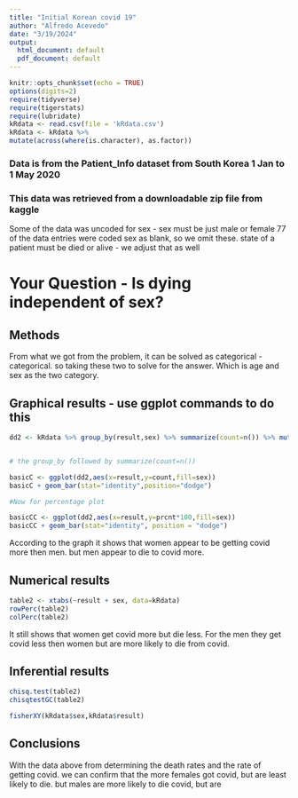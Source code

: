 ```yaml
---
title: "Initial Korean covid 19"
author: "Alfredo Acevedo"
date: "3/19/2024"
output:
  html_document: default
  pdf_document: default
---
```


```r
knitr::opts_chunk$set(echo = TRUE)
options(digits=2)
require(tidyverse)
require(tigerstats)
require(lubridate)
kRdata <- read.csv(file = 'kRdata.csv')
kRdata <- kRdata %>%
mutate(across(where(is.character), as.factor))

```
### Data is from the Patient_Info dataset from South Korea 1 Jan to 1 May 2020
### This data was retrieved from a downloadable zip file from kaggle

Some of the data was uncoded for sex - sex must be just male or female
77 of the data entries were coded sex  as blank, so we omit these.
state of a patient must be died or alive - we adjust that as well   
  
# Your Question - Is dying independent of sex?

## Methods
From what we got from the problem, it can be solved as categorical - categorical. so taking these two to solve for the answer. Which is age and sex as the two category.




## Graphical results - use ggplot commands to do this  
  

```r
dd2 <- kRdata %>% group_by(result,sex) %>% summarize(count=n()) %>% mutate(prcnt=count/sum(count))


# the group_by followed by summarize(count=n())

basicC <- ggplot(dd2,aes(x=result,y=count,fill=sex))
basicC + geom_bar(stat="identity",position="dodge")

#Now for percentage plot

basicCC <- ggplot(dd2,aes(x=result,y=prcnt*100,fill=sex)) 
basicCC + geom_bar(stat="identity", position = "dodge")
```
  
According to the graph it shows that women appear to be getting covid more then men. but men appear to die to covid more.  
  





  
## Numerical results
  
```r
table2 <- xtabs(~result + sex, data=kRdata)
rowPerc(table2)
colPerc(table2)
```
  
It still shows that women get covid more but die less. For the men they get covid less then women but are more likely to die from covid. 

## Inferential results 
  
```r
chisq.test(table2)
chisqtestGC(table2)
```
  
```r
fisherXY(kRdata$sex,kRdata$result)
```
  




## Conclusions
With the data above from determining the death rates and the rate of getting covid. we can confirm that the more females got covid, but are least likely to die. but males are more likely to die covid, but are 
